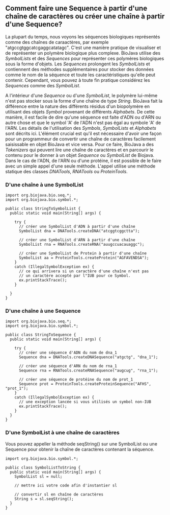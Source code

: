 == Comment faire une Sequence à partir d'une chaîne de caractères ou créer une chaîne à partir d'une Sequence? ==

La plupart du temps, nous voyons les séquences biologiques représentés comme des chaînes de caraactères, par exemple "atgccgtggcatcgaggcatatagc". C'est une manière pratique de visualiser et de représenter un polymère biologique plus complexe. BioJava utilise des ''SymbolLists'' et des ''Sequences'' pour représenter ces polymères biologiques sous la forme d'objets. Les ''Sequences'' prolongent les ''SymbolLists'' et contiennent des méthodes supplémentaires pour stocker des données comme le nom de la séquence et toute les caractéristiques qu'elle peut contenir. Cependant, vous pouvez à toute fin pratique considérez les ''Sequences'' comme des ''SymbolList''.

A l'intérieur d'une ''Sequence'' ou d'une ''SymbolList'', le polymère lui-même n'est pas stocker sous la forme d'une chaîne de type ''String''. BioJava fait la différence entre la nature des différents résidus d'un biopolymère en utilisant des objets ''Symbol'' provenant de différents ''Alphabets''. De cette manière, il est facile de dire qu'une séquence est faite d'ADN ou d'ARN ou autre chose et que le symbol 'A' de l'ADN n'est pas égal au symbole 'A' de l'ARN. Les détails de l'utilisation des ''Symbols'', ''SymbolLists'' et ''Alphabets'' sont décrits ici. L'élément crucial est qu'il est nécessaire d'avoir une façon pour un programmeur de convertir une chaîne de caractères facilement saisissable en objet BioJava et vice versa. Pour ce faire, BioJava a des ''Tokenizers'' qui peuvent lire une chaîne de caractères et en parcourir le contenu pour le donner à un objet ''Sequence'' ou ''SymbolList'' de Biojava. Dans le cas de l'ADN, de l'ARN ou d'une protéine, il est possible de le faire avec un simple appel d'une seule méthode. L'appel utilise une méthode statique des classes ''DNATools'', ''RNATools'' ou ''ProteinTools''.

=== D'une chaîne à une SymbolList ===

<pre>
import org.biojava.bio.seq.*;
import org.biojava.bio.symbol.*;

public class StringToSymbolList {
  public static void main(String[] args) {
   
    try {
      // créer une SymbolList d'ADN à partir d'une chaîne
      SymbolList dna = DNATools.createDNA("atcggtcggctta");

      // créer une SymbolList d'ARN à partir d'une chaîne
      SymbolList rna = RNATools.createRNA("auugccuacauaggc");

      // créer une SymbolList de Protein à partir d'une chaîne
      SymbolList aa = ProteinTools.createProtein("AGFAVENDSA");
    }
    catch (IllegalSymbolException ex) {
      // ce qui arrivera si un caractère d'une chaîne n'est pas
      // un caractère accepté par l"IUB pour ce Symbol.
      ex.printStackTrace();
    }
   
  }
}
</pre>

=== D'une chaîne à une Sequence ===

<pre>
import org.biojava.bio.seq.*;
import org.biojava.bio.symbol.*;

public class StringToSequence {
  public static void main(String[] args) {

    try {
      // créer une séquence d'ADN du nom de dna_1
      Sequence dna = DNATools.createDNASequence("atgctg", "dna_1");

      // créer une séquence d'ARN du nom de rna_1
      Sequence rna = RNATools.createRNASequence("augcug", "rna_1");

      // créer une séquence de protéine du nom de prot_1
      Sequence prot = ProteinTools.createProteinSequence("AFHS", "prot_1");
    }
    catch (IllegalSymbolException ex) {
      // une exception lancée si vous utilisés un symbol non-IUB
      ex.printStackTrace();
    }
  }
}
</pre>

=== D'une SymbolList à une chaîne de caractères ===

Vous pouvez appeller la méthode seqString() sur une SymbolList ou une Sequence pour obtenir la chaîne de caractères contenant la séquence.

<pre>
import org.biojava.bio.symbol.*;

public class SymbolListToString {
  public static void main(String[] args) {
    SymbolList sl = null;
    
    // mettre ici votre code afin d'instantier sl
   
    // convertir sl en chaîne de caractères
    String s = sl.seqString();
  }
}
</pre>